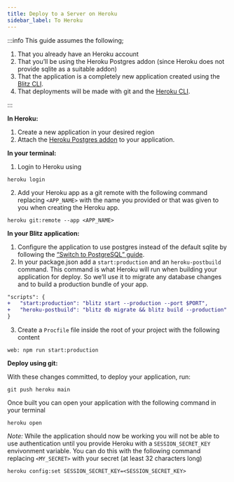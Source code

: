 ```yaml
---
title: Deploy to a Server on Heroku
sidebar_label: To Heroku
---
```


:::info
This guide assumes the following;

1. That you already have an Heroku account
2. That you’ll be using the Heroku Postgres addon (since Heroku does not provide sqlite as a suitable addon)
3. That the application is a completely new application created using the [Blitz CLI](/docs/cli-new).
4. That deployments will be made with git and the [Heroku CLI](https://devcenter.heroku.com/articles/heroku-cli).

:::

**In Heroku:**

1. Create a new application in your desired region
2. Attach the [Heroku Postgres addon](https://elements.heroku.com/addons/heroku-postgresql) to your application.

**In your terminal:**

1. Login to Heroku using

```
heroku login
```

2. Add your Heroku app as a git remote with the following command replacing `<APP_NAME>` with the name you provided or that was given to you when creating the Heroku app.

```
heroku git:remote --app <APP_NAME>
```

**In your Blitz application:**

1. Configure the application to use postgres instead of the default sqlite by following the [“Switch to PostgreSQL” guide](/docs/database-overview#switch-to-postgresql).
2. In your package.json add a `start:production` and an `heroku-postbuild` command. This command is what Heroku will run when building your application for deploy. So we’ll use it to migrate any database changes and to build a production bundle of your app.

```diff
"scripts": {
+   "start:production": "blitz start --production --port $PORT",
+   "heroku-postbuild": "blitz db migrate && blitz build --production"
}
```

3. Create a `Procfile` file inside the root of your project with the following content

```
web: npm run start:production
```

**Deploy using git:**

With these changes committed, to deploy your application, run:

```
git push heroku main
```

Once built you can open your application with the following command in your terminal

```
heroku open
```

_Note:_ While the application should now be working you will not be able to use authentication until you provide Heroku with a `SESSION_SECRET_KEY` envivonment variable. You can do this with the following command replacing `<MY_SECRET>` with your secret (at least 32 characters long)

```
heroku config:set SESSION_SECRET_KEY=<SESSION_SECRET_KEY>
```
